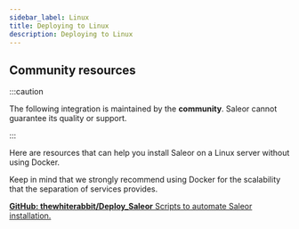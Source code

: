 ```yaml
---
sidebar_label: Linux
title: Deploying to Linux
description: Deploying to Linux
---
```



## Community resources

:::caution

The following integration is maintained by the **community**. Saleor cannot guarantee its quality or support.

:::

Here are resources that can help you install Saleor on a Linux server without using Docker.

Keep in mind that we strongly recommend using Docker for the scalability that the separation of services provides.

<CardGrid>

[**GitHub: thewhiterabbit/Deploy_Saleor** Scripts to automate Saleor installation.](https://github.com/thewhiterabbit/Deploy_Saleor)

</CardGrid>
